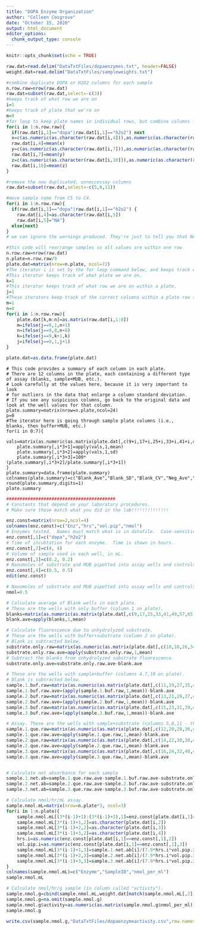 ```yaml
---
title: "DOPA Enzyme Organization"
author: "Colleen Cosgrove"
date: "October 15, 2020"
output: html_document
editor_options: 
  chunk_output_type: console
---
```


```r
knitr::opts_chunk$set(echo = TRUE)
```

```r
raw.dat=read.delim("DataTxtFiles/dopaenzymes.txt", header=FALSE)
weight.dat=read.delim("DataTxtFiles/sampleweights.txt")
```

```r
#combine duplicate DOPA or H2O2 columns for each sample
n.row.raw=nrow(raw.dat)
raw.dat=subset(raw.dat,select=-c(3))
#keeps track of what row we are on
i=1
#keeps track of plate that we're on
m=9
#for loop to keep plate names in individual rows, but combine columns from duplicated DOPA or H2O2 values. Remove columns later.
for(i in 1:n.row.raw){
  if(raw.dat[i,1]=="dopa"|raw.dat[i,1]=="h2o2") next
  x=c(as.numeric(as.character(raw.dat[i,4])),as.numeric(as.character(raw.dat[i,5])))
  raw.dat[i,4]=mean(x)
  y=c(as.numeric(as.character(raw.dat[i,7])),as.numeric(as.character(raw.dat[i,8])))
  raw.dat[i,7]=mean(y)
  z=c(as.numeric(as.character(raw.dat[i,10])),as.numeric(as.character(raw.dat[i,11])))
  raw.dat[i,10]=mean(z)
}

#remove the now duplicated, unneccessay columns
raw.dat=subset(raw.dat,select=-c(5,8,11))

#move sample name from C5 to C4.
for(i in 1:n.row.raw){
  if(raw.dat[i,1]=="dopa"|raw.dat[i,1]=="h2o2") {
    raw.dat[i,4]=as.character(raw.dat[i,5])
    raw.dat[i,5]="NA"}
  else{next}
}
# we can ignore the warnings produced. They're just to tell you that NA's were produced. But, like, you put them there, sooo yeah? We'll remove them with the next for loop.

#this code will rearrange samples so all values are within one row
n.row.raw=nrow(raw.dat)
n.plate=n.row.raw/9
plate.dat=matrix(nrow=n.plate, ncol=72)
#The iterator i is set by the for loop command below, and keeps track of the row in the raw data.
#This iterator keeps track of what plate we are on.
k=1
#This iterator keeps track of what row we are on within a plate.
j=1
#These iterators keep track of the correct columns within a plate row to fill in.
m=1
n=8
for(i in 1:n.row.raw){
	plate.dat[k,m:n]=as.matrix(raw.dat[i,1:8])
	m=ifelse(j==9,1,n+1)
	n=ifelse(j==9,8,n+8)
	k=ifelse(j==9,k+1,k)
	j=ifelse(j==9,1,j+1)
}

plate.dat=as.data.frame(plate.dat)
```

```plate
# This code provides a summary of each column in each plate.
# There are 12 columns in the plate, each containing a different type of assay (blanks, sample+MUB, etc.).
# Look carefully at the values here, because it is very important to look 
# for outliers in the data that enlarge a column standard deviation.
# If you see any suspicious columns, go back to the original data and look at the well values for that column.
plate.summary=matrix(nrow=n.plate,ncol=24)
p=0
#The iterator here is going through sample plate columns (i.e., blanks, then buffer+MUB, etc.)
for(i in 0:7){
	vals=matrix(as.numeric(as.matrix(plate.dat[,c(9+i,17+i,25+i,33+i,41+i,49+i,57+i,65+i)])),nrow=n.plate)
	plate.summary[,i*3+1]=apply(vals,1,mean)
	plate.summary[,i*3+2]=apply(vals,1,sd)
	plate.summary[,i*3+3]=100*(plate.summary[,i*3+2]/plate.summary[,i*3+1])
}
plate.summary=data.frame(plate.summary)
colnames(plate.summary)=c("Blank_Ave","Blank_SD","Blank_CV","Neg_Ave","Neg_SD","Neg_CV","S1Buf_Ave","S1Buf_SD","S1Buf_CV","S1Sub1_Ave","S1Sub1_SD","S1Sub1_CV","S2Buf_Ave","S2Buf_SD","S2Buf_CV","S2Sub1_Ave","S2Sub1_SD","S2Sub1_CV","S3Buf_Ave","S3Buf_SD","S3Buf_CV","S3Sub1_Ave","S3Sub1_SD","S3Sub1_CV")
round(plate.summary,digits=1)
plate.summary
```

```r
#########################################
# Constants that depend on your laboratory procedures.  
# Make sure these match what you did in the lab!!!!!!!!!!!!!!

enz.const=matrix(nrow=2,ncol=4)
colnames(enz.const)=c("Enz","hrs","vol.pip","nmol")
# Enzymes tested.  Names must match what is in datafile.  Case-sensitive.
enz.const[,1]=c("dopa","h2o2")
# Time of incubtation for each enzyme.  Time is shown in hours.
enz.const[,2]=c(4, 4)
# Volume of sample used in each well, in mL.
enz.const[,3]=c(0.2, 0.2)
# Nanomoles of substrate and MUB pipetted into assay wells and controls.
enz.const[,4]=c(0.5, 0.5)
edit(enz.const)

# Nanomoles of substrate and MUB pipetted into assay wells and controls.
nmol=0.5
```

```r
# Calculate average of Blank wells in each plate.  
# These are the wells with only buffer (column 1 on plate).
blanks=matrix(as.numeric(as.matrix(plate.dat[,c(9,17,25,33,41,49,57,65)])),nrow=n.plate)
blank.ave=apply(blanks,1,mean)

# Calculate fluorescence due to unhydrolyzed substrate.  
# These are the wells with buffer+substrate (column 2 on plate).
# Blank is subtracted below.
substrate.only.raw=matrix(as.numeric(as.matrix(plate.dat[,c(10,18,26,34,42,50,58,66)])),nrow=n.plate)
substrate.only.raw.ave=apply(substrate.only.raw,1,mean)
# Subtract the blanks from unhydrolyzed substrate fluorescence.
substrate.only.ave=substrate.only.raw.ave-blank.ave

# These are the wells with sample+buffer (columns 4,7,10 on plate).
# Blank is subtracted below.
sample.1.buf.raw=matrix(as.numeric(as.matrix(plate.dat[,c(11,19,27,35,43,51,59,67)])),nrow=n.plate)
sample.1.buf.raw.ave=(apply(sample.1.buf.raw,1,mean))-blank.ave
sample.2.buf.raw=matrix(as.numeric(as.matrix(plate.dat[,c(13,21,29,37,45,53,61,69)])),nrow=n.plate)
sample.2.buf.raw.ave=(apply(sample.2.buf.raw,1,mean))-blank.ave
sample.3.buf.raw=matrix(as.numeric(as.matrix(plate.dat[,c(15,23,31,39,47,55,63,71)])),nrow=n.plate)
sample.3.buf.raw.ave=(apply(sample.3.buf.raw,1,mean))-blank.ave

# Assay. These are the wells with sample+substrate (columns 5,8,11 - these include 6,9,12 respecitively that we merged in the first forloop)
sample.1.que.raw=matrix(as.numeric(as.matrix(plate.dat[,c(12,20,28,36,44,52,60,68)])),nrow=n.plate)
sample.1.que.raw.ave=apply(sample.1.que.raw,1,mean)-blank.ave
sample.2.que.raw=matrix(as.numeric(as.matrix(plate.dat[,c(14,22,30,38,46,54,62,70)])),nrow=n.plate)
sample.2.que.raw.ave=apply(sample.2.que.raw,1,mean)-blank.ave
sample.3.que.raw=matrix(as.numeric(as.matrix(plate.dat[,c(16,24,32,40,48,56,64,72)])),nrow=n.plate)
sample.3.que.raw.ave=apply(sample.3.que.raw,1,mean)-blank.ave


# Calculate net absorbance for each sample
sample.1.net.ab=sample.1.que.raw.ave-sample.1.buf.raw.ave-substrate.only.ave
sample.2.net.ab=sample.2.que.raw.ave-sample.2.buf.raw.ave-substrate.only.ave
sample.3.net.ab=sample.3.que.raw.ave-sample.3.buf.raw.ave-substrate.only.ave

# Calculate nmol/hr/mL assay.
sample.nmol.mL=matrix(nrow=n.plate*3, ncol=3)
for(i in 1:n.plate){
	sample.nmol.mL[(3*(i-1)+1):(3*(i-1)+3),1]=enz.const[plate.dat[i,1]==enz.const[,1],1]
	sample.nmol.mL[3*(i-1)+1,2]=as.character(plate.dat[i,2])
	sample.nmol.mL[3*(i-1)+2,2]=as.character(plate.dat[i,3])
	sample.nmol.mL[3*(i-1)+3,2]=as.character(plate.dat[i,4])
	hrs.i=as.numeric(enz.const[plate.dat[i,1]==enz.const[,1],2])
	vol.pip.i=as.numeric(enz.const[plate.dat[i,1]==enz.const[,1],3])
	sample.nmol.mL[3*(i-1)+1,3]=sample.1.net.ab[i]/(7.9*hrs.i*vol.pip.i)
	sample.nmol.mL[3*(i-1)+2,3]=sample.2.net.ab[i]/(7.9*hrs.i*vol.pip.i)
	sample.nmol.mL[3*(i-1)+3,3]=sample.3.net.ab[i]/(7.9*hrs.i*vol.pip.i)
}
colnames(sample.nmol.mL)=c("Enzyme","SampleID","nmol_per_ml")
sample.nmol.mL

# Calculate nmol/hr/g sample (in column called "activity").
sample.nmol.g=cbind(sample.nmol.mL,weight.dat[match(sample.nmol.mL[,2],weight.dat$SampleID),])
sample.nmol.g=na.omit(sample.nmol.g)
sample.nmol.g$activity=as.numeric(as.matrix(sample.nmol.g$nmol_per_ml))*sample.nmol.g$volume/as.numeric(as.character(sample.nmol.g$enz.wt))
sample.nmol.g

write.csv(sample.nmol.g,"DataTxtFiles/dopaenzymeactivity.csv",row.names=FALSE)
```


